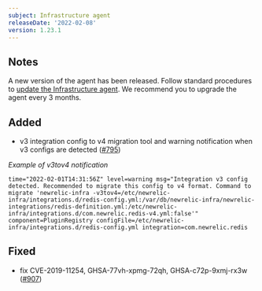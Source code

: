 ```yaml
---
subject: Infrastructure agent
releaseDate: '2022-02-08'
version: 1.23.1
---
```


## Notes

A new version of the agent has been released. Follow standard procedures to [update the Infrastructure agent](/docs/infrastructure/install-configure-manage-infrastructure/update-or-uninstall/update-infrastructure-agent).
We recommend you to upgrade the agent every 3 months.

## Added

* v3 integration config to v4 migration tool and warning notification when v3 configs are detected ([#795](https://github.com/newrelic/infrastructure-agent/pull/795))

_Example of v3tov4 notification_

`time="2022-02-01T14:31:56Z" level=warning msg="Integration v3 config detected. Recommended to migrate this config to v4 format. Command to migrate 'newrelic-infra -v3tov4=/etc/newrelic-infra/integrations.d/redis-config.yml:/var/db/newrelic-infra/newrelic-integrations/redis-definition.yml:/etc/newrelic-infra/integrations.d/com.newrelic.redis-v4.yml:false'" component=PluginRegistry configFile=/etc/newrelic-infra/integrations.d/redis-config.yml integration=com.newrelic.redis`

## Fixed

* fix CVE-2019-11254, GHSA-77vh-xpmg-72qh, GHSA-c72p-9xmj-rx3w ([#907](https://github.com/newrelic/infrastructure-agent/pull/907))
